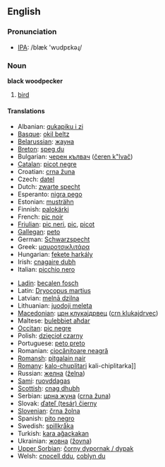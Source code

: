 ==English==

===Pronunciation===
*[[w:IPA|IPA]]: /blæk 'wudpɛkəɻ/

===Noun===
'''black woodpecker'''

# [[bird]]

====Translations====
{{top}}
*Albanian: [[qukapiku i zi]]
*[[Basque]]: [[okil beltz]]
*[[Belarussian]]: [[жауна]]
*[[Breton]]: [[speg du]]
*Bulgarian: [[черен кълвач]] ([[čeren k"lvač]])
*[[Catalan]]: [[picot negre]]
*Croatian: [[crna žuna]]
*Czech: [[datel]]
*Dutch: [[zwarte specht]] {{m}}
*Esperanto: [[nigra pego]]
*Estonian: [[musträhn]]
*Finnish: [[palokärki]]
*French: [[pic noir]]
*[[Friulian]]: [[pic neri]], [[pic]], [[picot]]
*[[Gallegan]]: [[peto]]
*German: [[Schwarzspecht]]
*Greek: [[μαυροτσικλιτάρα]]
*Hungarian: [[fekete harkály]]
*Irish: [[cnagaire dubh]]
*Italian: [[picchio nero]] {{m}}
{{mid}}
*[[Ladin]]: [[becalen fosch]]
*Latin: [[Dryocopus martius]]
*Latvian: [[melnā dzilna]]
*Lithuanian: [[juodoji meleta]]
*[[Macedonian]]: [[црн клукаjдрвец]] ([[crn klukajdrvec]])
*Maltese: [[bulebbiet aħdar]]
*[[Occitan]]: [[pic negre]]
*Polish: [[dzięcioł czarny]]
*Portuguese: [[peto preto]]
*Romanian: [[ciocănitoare neagră]]
*[[Romansh]]: [[pitgalain nair]]
*[[Romany]]: [[kalo-chuplitari]] {{m}} kali-chiplitarka]] {{f}}
*Russian: [[желна]] ([[želna]])
*[[Sami]]: [[ruovddagas]]
*[[Scottish]]: [[cnag dhubh]]
*Serbian: [[црна жуна]] ([[crna žuna]])
*Slovak: [[ďateľ (tesár) čierny]]
*[[Slovenian]]: [[črna žolna]]
*Spanish: [[pito negro]] {{m}}
*Swedish: [[spillkråka]] {{c}}
*Turkish: [[kara ağaçkakan]]
*Ukrainian: [[жовна]] ([[žovna]])
*[[Upper Sorbian]]: [[čorny dypornak / dypak]]
*Welsh: [[cnocell ddu]], [[coblyn du]]
{{bottom}}
